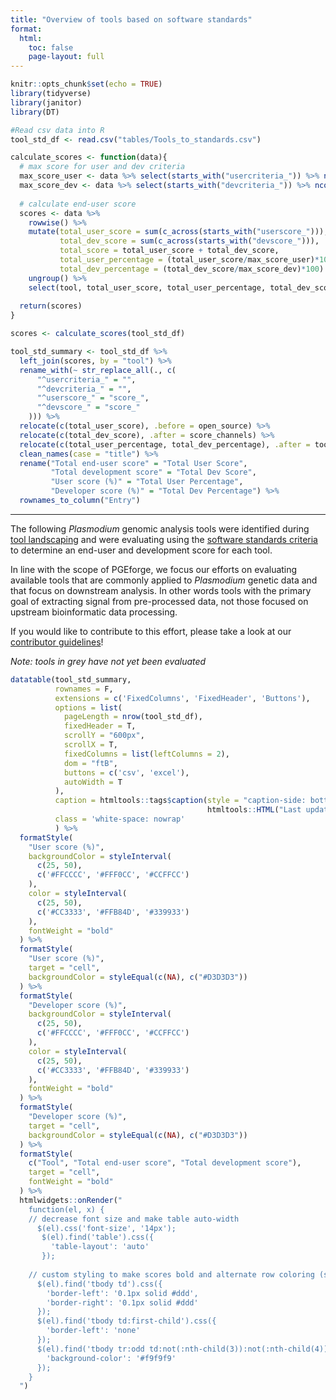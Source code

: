```yaml
---
title: "Overview of tools based on software standards"
format: 
  html:
    toc: false
    page-layout: full
---
```


```r
knitr::opts_chunk$set(echo = TRUE)
library(tidyverse)
library(janitor)
library(DT)
```

```r
#Read csv data into R
tool_std_df <- read.csv("tables/Tools_to_standards.csv")
```

```r
calculate_scores <- function(data){
  # max score for user and dev criteria
  max_score_user <- data %>% select(starts_with("usercriteria_")) %>% ncol() * 2
  max_score_dev <- data %>% select(starts_with("devcriteria_")) %>% ncol() * 2
  
  # calculate end-user score
  scores <- data %>% 
    rowwise() %>% 
    mutate(total_user_score = sum(c_across(starts_with("userscore_"))),
           total_dev_score = sum(c_across(starts_with("devscore_"))),
           total_score = total_user_score + total_dev_score,
           total_user_percentage = (total_user_score/max_score_user)*100,
           total_dev_percentage = (total_dev_score/max_score_dev)*100) %>% 
    ungroup() %>%
    select(tool, total_user_score, total_user_percentage, total_dev_score, total_dev_percentage)
  
  return(scores)
}
```


```r
scores <- calculate_scores(tool_std_df)

tool_std_summary <- tool_std_df %>% 
  left_join(scores, by = "tool") %>% 
  rename_with(~ str_replace_all(., c(
      "^usercriteria_" = "",
      "^devcriteria_" = "",
      "^userscore_" = "score_",
      "^devscore_" = "score_"
    ))) %>%
  relocate(c(total_user_score), .before = open_source) %>% 
  relocate(c(total_dev_score), .after = score_channels) %>% 
  relocate(c(total_user_percentage, total_dev_percentage), .after = tool) %>% 
  clean_names(case = "title") %>% 
  rename("Total end-user score" = "Total User Score",
         "Total development score" = "Total Dev Score",
         "User score (%)" = "Total User Percentage",
         "Developer score (%)" = "Total Dev Percentage") %>% 
  rownames_to_column("Entry")
```

----------

The following *Plasmodium* genomic analysis tools were identified during [tool landscaping](tool_landscaping.qmd) and were evaluating using the [software standards criteria](software_standards.qmd) to determine an end-user and development score for each tool. 

In line with the scope of PGEforge, we focus our efforts on evaluating available tools that are commonly applied to *Plasmodium* genetic data and that focus on downstream analysis. In other words tools with the primary goal of extracting signal from pre-processed data, not those focused on upstream bioinformatic data processing.

If you would like to contribute to this effort, please take a look at our [contributor guidelines](how_to_contribute.qmd)!


*Note: tools in grey have not yet been evaluated* 
```r
datatable(tool_std_summary, 
          rownames = F,
          extensions = c('FixedColumns', 'FixedHeader', 'Buttons'),
          options = list(
            pageLength = nrow(tool_std_df),
            fixedHeader = T,
            scrollY = "600px",
            scrollX = T,
            fixedColumns = list(leftColumns = 2),
            dom = "ftB",
            buttons = c('csv', 'excel'),
            autoWidth = T
          ),
          caption = htmltools::tags$caption(style = "caption-side: bottom; text-align: left; font-style: italic",
                                            htmltools::HTML("Last updated: 2 August 2024 <br><br> <span style = 'font-weight: bold; font-style: normal'>Download table:</span>")),
          class = 'white-space: nowrap'
          ) %>% 
  formatStyle(
    "User score (%)",
    backgroundColor = styleInterval(
      c(25, 50),
      c('#FFCCCC', '#FFF0CC', '#CCFFCC')
    ),
    color = styleInterval(
      c(25, 50),
      c('#CC3333', '#FFB84D', '#339933')
    ),
    fontWeight = "bold"
  ) %>%
  formatStyle(
    "User score (%)",
    target = "cell",
    backgroundColor = styleEqual(c(NA), c("#D3D3D3"))
  ) %>% 
  formatStyle(
    "Developer score (%)",
    backgroundColor = styleInterval(
      c(25, 50),
      c('#FFCCCC', '#FFF0CC', '#CCFFCC')
    ),
    color = styleInterval(
      c(25, 50),
      c('#CC3333', '#FFB84D', '#339933')
    ),
    fontWeight = "bold"
  ) %>%
  formatStyle(
    "Developer score (%)",
    target = "cell",
    backgroundColor = styleEqual(c(NA), c("#D3D3D3"))
  ) %>% 
  formatStyle(
    c("Tool", "Total end-user score", "Total development score"),
    target = "cell",
    fontWeight = "bold"
  ) %>%
  htmlwidgets::onRender("
    function(el, x) {
    // decrease font size and make table auto-width
      $(el).css('font-size', '14px');
       $(el).find('table').css({
         'table-layout': 'auto'
       });
    
    // custom styling to make scores bold and alternate row coloring (similar to kable)
      $(el).find('tbody td').css({
        'border-left': '0.1px solid #ddd',
        'border-right': '0.1px solid #ddd'
      });
      $(el).find('tbody td:first-child').css({
        'border-left': 'none'
      });
      $(el).find('tbody tr:odd td:not(:nth-child(3)):not(:nth-child(4))').css({
        'background-color': '#f9f9f9'
      });
    }
  ")
```

